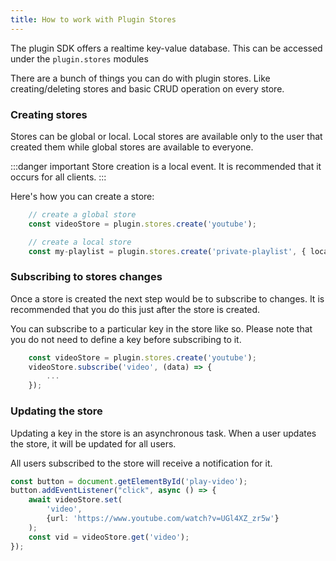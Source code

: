 ```yaml
---
title: How to work with Plugin Stores
---
```


The plugin SDK offers a realtime key-value database. This can be accessed under the `plugin.stores` modules

There are a bunch of things you can do with plugin stores. Like creating/deleting stores and basic CRUD operation on every store.

### Creating stores
Stores can be global or local. Local stores are available only to the user that created them while global stores are available to everyone.

:::danger important
Store creation is a local event. It is recommended that it occurs for all clients. 
:::

Here's how you can create a store:

```ts
    // create a global store
    const videoStore = plugin.stores.create('youtube');

    // create a local store
    const my-playlist = plugin.stores.create('private-playlist', { local: true });
```

### Subscribing to stores changes

Once a store is created the next step would be to subscribe to changes. It is recommended that you do this just after the store is created.

You can subscribe to a particular key in the store like so. 
Please note that you do not need to define a key before subscribing to it.
```ts
    const videoStore = plugin.stores.create('youtube');
    videoStore.subscribe('video', (data) => {
        ...
    });
```

### Updating the store
Updating a key in the store is an asynchronous task. When a user updates the store, it will be updated for all users. 

All users subscribed to the store will receive a notification for it.


```ts
const button = document.getElementById('play-video');
button.addEventListener("click", async () => {
	await videoStore.set(
		'video', 
		{url: 'https://www.youtube.com/watch?v=UGl4XZ_zr5w'}
	);
	const vid = videoStore.get('video'); 
});
```
